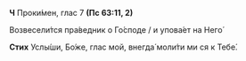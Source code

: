 **Ч** Проки́мен, глас 7 **(Пс 63:11, 2)**

Возвесели́тся пра́ведник о Го́споде / и упова́ет на Него́

**Стих** Услы́ши, Бо́же, глас мой, внегда́ моли́ти ми ся к Тебе́.
